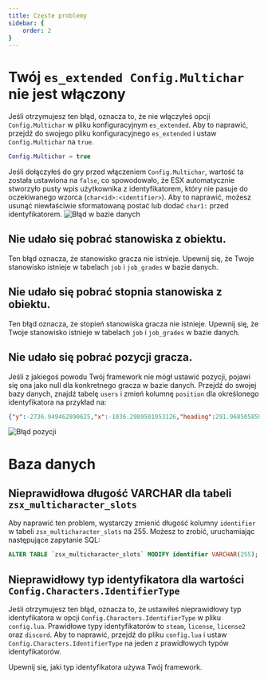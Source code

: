 ```yaml
---
title: Częste problemy
sidebar: {
    order: 2
}
---
```



# Twój `es_extended Config.Multichar` nie jest włączony

Jeśli otrzymujesz ten błąd, oznacza to, że nie włączyłeś opcji `Config.Multichar` w pliku konfiguracyjnym `es_extended`. Aby to naprawić, przejdź do swojego pliku konfiguracyjnego `es_extended` i ustaw `Config.Multichar` na `true`.

```lua
Config.Multichar = true
```

Jeśli dołączyłeś do gry przed włączeniem `Config.Multichar`, wartość ta została ustawiona na `false`, co spowodowało, że ESX automatycznie stworzyło pusty wpis użytkownika z identyfikatorem, który nie pasuje do oczekiwanego wzorca (`char<id>:<identifier>`). Aby to naprawić, możesz usunąć niewłaściwie sformatowaną postać lub dodać `char1:` przed identyfikatorem.
![Błąd w bazie danych](../../../../assets/multicharacter/databaseerror.png)

## Nie udało się pobrać stanowiska z obiektu.

Ten błąd oznacza, że stanowisko gracza nie istnieje. Upewnij się, że Twoje stanowisko istnieje w tabelach `job` i `job_grades` w bazie danych.

## Nie udało się pobrać stopnia stanowiska z obiektu.

Ten błąd oznacza, że stopień stanowiska gracza nie istnieje. Upewnij się, że Twoje stanowisko istnieje w tabelach `job` i `job_grades` w bazie danych.

## Nie udało się pobrać pozycji gracza.

Jeśli z jakiegoś powodu Twój framework nie mógł ustawić pozycji, pojawi się ona jako null dla konkretnego gracza w bazie danych. Przejdź do swojej bazy danych, znajdź tabelę `users` i zmień kolumnę `position` dla określonego identyfikatora na przykład na:

```json
{"y":-2736.949462890625,"x":-1036.2989501953126,"heading":291.968505859375,"z":20.1640625}
```

![Błąd pozycji](../../../../assets/multicharacter/positionerror.png)

# Baza danych

## Nieprawidłowa długość VARCHAR dla tabeli `zsx_multicharacter_slots`

Aby naprawić ten problem, wystarczy zmienić długość kolumny `identifier` w tabeli `zsx_multicharacter_slots` na 255. Możesz to zrobić, uruchamiając następujące zapytanie SQL:

```sql
ALTER TABLE `zsx_multicharacter_slots` MODIFY identifier VARCHAR(255);
```

## Nieprawidłowy typ identyfikatora dla wartości `Config.Characters.IdentifierType`

Jeśli otrzymujesz ten błąd, oznacza to, że ustawiłeś nieprawidłowy typ identyfikatora w opcji `Config.Characters.IdentifierType` w pliku `config.lua`. Prawidłowe typy identyfikatorów to `steam`, `license`, `license2` oraz `discord`. Aby to naprawić, przejdź do pliku `config.lua` i ustaw `Config.Characters.IdentifierType` na jeden z prawidłowych typów identyfikatorów.

Upewnij się, jaki typ identyfikatora używa Twój framework.

<Tabs>
  <TabItem label="ESX">
    <Code code='-- DUMP Z pliku es_extended/server/functions.lua
function ESX.GetIdentifier(playerId)
    local fxDk = GetConvarInt("sv_fxdkMode", 0)
    if fxDk == 1 then
        return "ESX-DEBUG-LICENCE"
    end

    local identifier = GetPlayerIdentifierByType(playerId, "license") -- tutaj używasz typu identyfikatora
    return identifier and identifier:gsub("license:", "")
end' label = "es_extended/server/functions.lua" mark ="license" lang="lua" >

</Code>
  </TabItem>
  <TabItem label="QB">
    <Code code="-- DUMP Z pliku qb-core/server/functions.lua
function QBCore.Functions.SetPlayerBucket(source, bucket)
    if source and bucket then
        local plicense = QBCore.Functions.GetIdentifier(source, 'license') -- tutaj używasz typu identyfikatora
        Player(source).state:set('instance', bucket, true)
        SetPlayerRoutingBucket(source, bucket)
        QBCore.Player_Buckets[plicense] = { id = source, bucket = bucket }
        return true
    else
        return false
    end
end" label = "qb-core/server/functions.lua" mark ="'license'" lang="lua" >

</Code>

  </TabItem>
</Tabs>